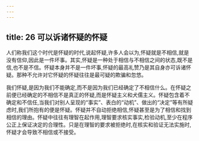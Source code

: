 ```yaml
---
---
---
```

title: 26 可以诉诸怀疑的怀疑
---



人们称我们这个时代是怀疑的时代,说起怀疑,许多人会以为,怀疑就是不相信,就是没有信仰,因此是一件坏事。其实,怀疑是一种处于相信与不相信之间的状态,既不是信,也不是不信。怀疑本身并不是一件坏事,怀疑的最高礼赞乃是其自身亦可诉诸怀疑。那种不允许对它怀疑的怀疑往往是最可疑的欺骗和忽悠。

我们怀疑,是因为我们不能确定,而不是因为我们已经确定了不相信什么。在怀疑之前便已经确定的不相信不是真正的怀疑,而是怀疑主义和犬儒主义。怀疑包含着不确定和不信任,当我们对别人呈现的“事实”、表白的“动机”、做出的“决定”等有所疑虑时,我们所抱有的便是怀疑。怀疑并不自动拒绝相信,怀疑甚至是为了相信和找到相信的理由。怀疑中往往有理智在起作用,理智要求核实事实,检验动机,至少在程序公正上保证决定的合理性。只是在理智的要求被拒绝时,在核实和验证无法实施时,怀疑才会导致不相信或不接受。